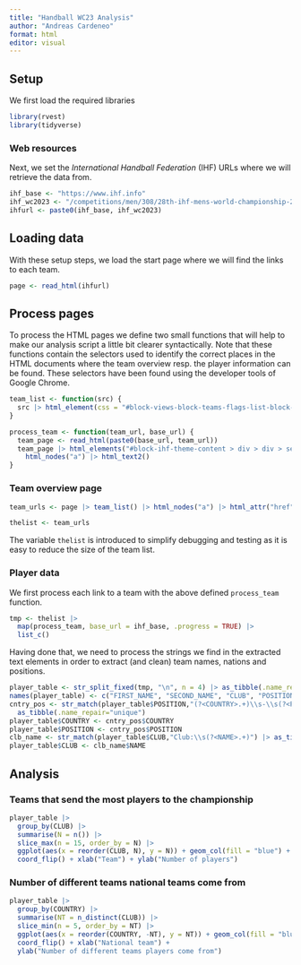 ---
title: "Handball WC23 Analysis"
author: "Andreas Cardeneo"
format: html
editor: visual
---

## Setup

We first load the required libraries

```{r}
library(rvest)
library(tidyverse)
```

### Web resources

Next, we set the *International Handball Federation* (IHF) URLs where we will retrieve the data from.

```{r}
ihf_base <- "https://www.ihf.info"
ihf_wc2023 <- "/competitions/men/308/28th-ihf-mens-world-championship-2023/101253"
ihfurl <- paste0(ihf_base, ihf_wc2023)
```

## Loading data

With these setup steps, we load the start page where we will find the links to each team.

```{r}
page <- read_html(ihfurl)
```

## Process pages

To process the HTML pages we define two small functions that will help to make our analysis script a little bit clearer syntactically. Note that these functions contain the selectors used to identify the correct places in the HTML documents where the team overview resp. the player information can be found. These selectors have been found using the developer tools of Google Chrome.

```{r}
team_list <- function(src) {
  src |> html_element(css = "#block-views-block-teams-flags-list-block-1-2 > div > div")
}

process_team <- function(team_url, base_url) {
  team_page <- read_html(paste0(base_url, team_url))
  team_page |> html_elements("#block-ihf-theme-content > div > div > section > div > div:nth-child(1) > div > div.row") |>
    html_nodes("a") |> html_text2()
}

```

### Team overview page

```{r}
team_urls <- page |> team_list() |> html_nodes("a") |> html_attr("href")

thelist <- team_urls

```

The variable `thelist` is introduced to simplify debugging and testing as it is easy to reduce the size of the team list.

### Player data

We first process each link to a team with the above defined `process_team` function.

```{r}
tmp <- thelist |> 
  map(process_team, base_url = ihf_base, .progress = TRUE) |> 
  list_c()

```

Having done that, we need to process the strings we find in the extracted text elements in order to extract (and clean) team names, nations and positions.

```{r}
player_table <- str_split_fixed(tmp, "\n", n = 4) |> as_tibble(.name_repair = "unique")
names(player_table) <- c("FIRST_NAME", "SECOND_NAME", "CLUB", "POSITION")
cntry_pos <- str_match(player_table$POSITION,"(?<COUNTRY>.+)\\s-\\s(?<POSITION>.+)") |> 
  as_tibble(.name_repair="unique")
player_table$COUNTRY <- cntry_pos$COUNTRY
player_table$POSITION <- cntry_pos$POSITION
clb_name <- str_match(player_table$CLUB,"Club:\\s(?<NAME>.+)") |> as_tibble(.name_repair = "unique")
player_table$CLUB <- clb_name$NAME

```

## Analysis

### Teams that send the most players to the championship

```{r}
player_table |> 
  group_by(CLUB) |> 
  summarise(N = n()) |> 
  slice_max(n = 15, order_by = N) |>
  ggplot(aes(x = reorder(CLUB, N), y = N)) + geom_col(fill = "blue") + 
  coord_flip() + xlab("Team") + ylab("Number of players")
```

### Number of different teams national teams come from

```{r}
player_table |> 
  group_by(COUNTRY) |> 
  summarise(NT = n_distinct(CLUB)) |> 
  slice_min(n = 5, order_by = NT) |>
  ggplot(aes(x = reorder(COUNTRY, -NT), y = NT)) + geom_col(fill = "blue") +
  coord_flip() + xlab("National team") + 
  ylab("Number of different teams players come from")
```
